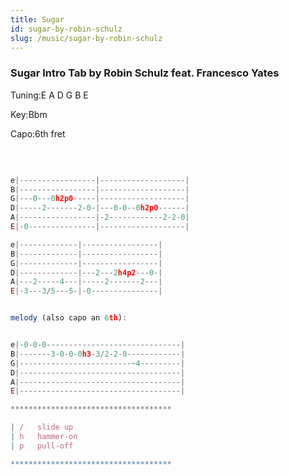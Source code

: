 ```yaml
---
title: Sugar
id: sugar-by-robin-schulz
slug: /music/sugar-by-robin-schulz
---
```



### Sugar Intro Tab by Robin Schulz feat. Francesco Yates

<MusicPlayer songPath={sugarMp3} />

Tuning:E A D G B E

Key:Bbm

Capo:6th fret

<br />

```js

e|-----------------|-------------------|
B|-----------------|-------------------|
G|---0---0h2p0-----|-------------------|
D|-----2-------2-0-|---0-0--0h2p0------|
A|-----------------|-2------------2-2-0|
E|-0---------------|-------------------|

e|-------------|-----------------|
B|-------------|-----------------|
G|-------------|-----------------|
D|-------------|---2---2h4p2---0-|
A|---2-----4---|-----2-------2---|
E|-3---3/5---5-|-0---------------|


melody (also capo an 6th):


e|-0-0-0------------------------------|
B|-------3-0-0-0h3-3/2-2-0------------|
G|-------------------------~4---------|
D|------------------------------------|
A|------------------------------------|
E|------------------------------------|

************************************

| /   slide up
| h   hammer-on
| p   pull-off

************************************


```
